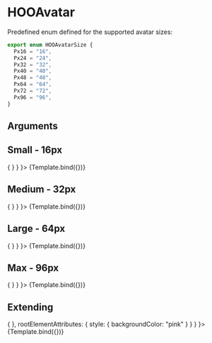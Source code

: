 
<Meta title="Atoms/Avatar/HOOAvatar" component={HOOAvatar} />

# HOOAvatar

Predefined enum defined for the supported avatar sizes:
```ts
export enum HOOAvatarSize {
  Px16 = "16",
  Px24 = "24",
  Px32 = "32",
  Px40 = "40",
  Px48 = "48",
  Px64 = "64",
  Px72 = "72",
  Px96 = "96",
}
```

## Arguments

<ArgsTable of={HOOAvatar} />


## Small - 16px
<Canvas>
  <Story 
    name="Small"
    args = { 
      {size: HOOAvatarSize.Px16, 
      imageSource: "https://placekitten.com/16/16", 
      imageAlt: "Placeholder Image", 
      onClick: () => { } }
    }>
    {Template.bind({})}
  </Story>
</Canvas>

## Medium - 32px
<Canvas>
  <Story 
    name="Medium"
    args = { 
      {size: HOOAvatarSize.Px32, 
      imageSource: "https://placekitten.com/32/32", 
      imageAlt: "Placeholder Image", 
      onClick: () => { } }
    }>
    {Template.bind({})}
  </Story>
</Canvas>

## Large - 64px
<Canvas>
  <Story 
    name="Large"
    args = { 
      {size: HOOAvatarSize.Px64, 
      imageSource: "https://placekitten.com/64/64", 
      imageAlt: "Placeholder Image", 
      onClick: () => { } }
    }>
    {Template.bind({})}
  </Story>
</Canvas>

## Max - 96px
<Canvas>
  <Story 
    name="Max"
    args = { 
      {size: HOOAvatarSize.Px96, 
      imageSource: "https://placekitten.com/96/96", 
      imageAlt: "Placeholder Image", 
      onClick: () => { } }
    }>
    {Template.bind({})}
  </Story>
</Canvas>

## Extending
<Canvas>
  <Story
    name="Extending"
    args={
      {size: HOOAvatarSize.Px32, 
      imageSource: "https://placekitten.com/32/32", 
      imageAlt: "Placeholder Image", 
      onClick: () => { },
      rootElementAttributes: { style: { backgroundColor: "pink" } } }
    }>
    {Template.bind({})}
  </Story>
</Canvas>